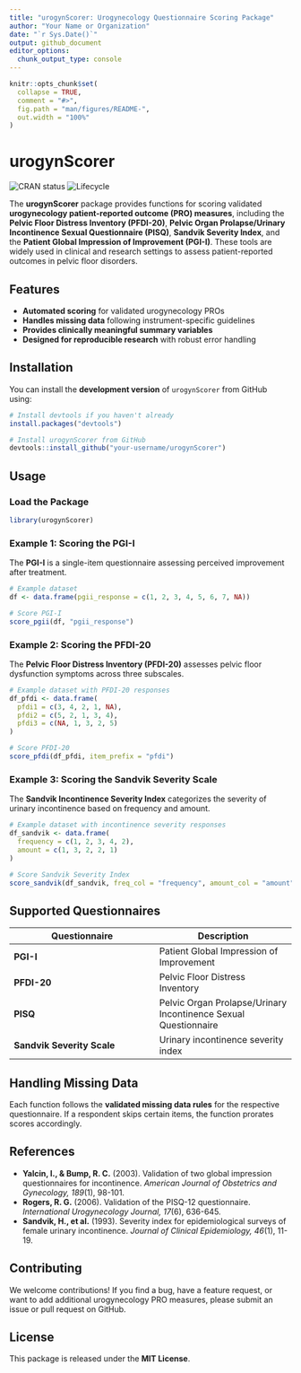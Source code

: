 ```yaml
---
title: "urogynScorer: Urogynecology Questionnaire Scoring Package"
author: "Your Name or Organization"
date: "`r Sys.Date()`"
output: github_document
editor_options:
  chunk_output_type: console
---
```


```r
knitr::opts_chunk$set(
  collapse = TRUE,
  comment = "#>",
  fig.path = "man/figures/README-",
  out.width = "100%"
)
```

# urogynScorer
<!-- badges: start -->
![CRAN status](https://www.r-pkg.org/badges/version/urogynScorer)
![Lifecycle](https://img.shields.io/badge/lifecycle-experimental-orange.svg)
<!-- badges: end -->

The **urogynScorer** package provides functions for scoring validated **urogynecology patient-reported outcome (PRO) measures**, including the **Pelvic Floor Distress Inventory (PFDI-20)**, **Pelvic Organ Prolapse/Urinary Incontinence Sexual Questionnaire (PISQ)**, **Sandvik Severity Index**, and the **Patient Global Impression of Improvement (PGI-I)**. These tools are widely used in clinical and research settings to assess patient-reported outcomes in pelvic floor disorders.

## Features

- **Automated scoring** for validated urogynecology PROs
- **Handles missing data** following instrument-specific guidelines
- **Provides clinically meaningful summary variables**
- **Designed for reproducible research** with robust error handling

## Installation

You can install the **development version** of `urogynScorer` from GitHub using:

```r
# Install devtools if you haven't already
install.packages("devtools")

# Install urogynScorer from GitHub
devtools::install_github("your-username/urogynScorer")
```

## Usage

### Load the Package

```r
library(urogynScorer)
```

### **Example 1: Scoring the PGI-I**
The **PGI-I** is a single-item questionnaire assessing perceived improvement after treatment. 

```r
# Example dataset
df <- data.frame(pgii_response = c(1, 2, 3, 4, 5, 6, 7, NA))

# Score PGI-I
score_pgii(df, "pgii_response")
```

### **Example 2: Scoring the PFDI-20**
The **Pelvic Floor Distress Inventory (PFDI-20)** assesses pelvic floor dysfunction symptoms across three subscales.

```r
# Example dataset with PFDI-20 responses
df_pfdi <- data.frame(
  pfdi1 = c(3, 4, 2, 1, NA),
  pfdi2 = c(5, 2, 1, 3, 4),
  pfdi3 = c(NA, 1, 3, 2, 5)
)

# Score PFDI-20
score_pfdi(df_pfdi, item_prefix = "pfdi")
```

### **Example 3: Scoring the Sandvik Severity Scale**
The **Sandvik Incontinence Severity Index** categorizes the severity of urinary incontinence based on frequency and amount.

```r
# Example dataset with incontinence severity responses
df_sandvik <- data.frame(
  frequency = c(1, 2, 3, 4, 2),
  amount = c(1, 3, 2, 2, 1)
)

# Score Sandvik Severity Index
score_sandvik(df_sandvik, freq_col = "frequency", amount_col = "amount")
```

## Supported Questionnaires

| Questionnaire | Description |
|--------------|-------------|
| **PGI-I** | Patient Global Impression of Improvement |
| **PFDI-20** | Pelvic Floor Distress Inventory |
| **PISQ** | Pelvic Organ Prolapse/Urinary Incontinence Sexual Questionnaire |
| **Sandvik Severity Scale** | Urinary incontinence severity index |

## Handling Missing Data
Each function follows the **validated missing data rules** for the respective questionnaire. If a respondent skips certain items, the function prorates scores accordingly.

## References

- **Yalcin, I., & Bump, R. C.** (2003). Validation of two global impression questionnaires for incontinence. *American Journal of Obstetrics and Gynecology, 189*(1), 98-101.
- **Rogers, R. G.** (2006). Validation of the PISQ-12 questionnaire. *International Urogynecology Journal, 17*(6), 636-645.
- **Sandvik, H., et al.** (1993). Severity index for epidemiological surveys of female urinary incontinence. *Journal of Clinical Epidemiology, 46*(1), 11-19.

## Contributing
We welcome contributions! If you find a bug, have a feature request, or want to add additional urogynecology PRO measures, please submit an issue or pull request on GitHub.

## License
This package is released under the **MIT License**.

